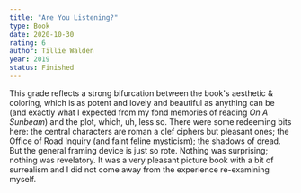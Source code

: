 ```yaml
---
title: "Are You Listening?"
type: Book
date: 2020-10-30
rating: 6
author: Tillie Walden
year: 2019
status: Finished
---
```


This grade reflects a strong bifurcation between the book's aesthetic & coloring, which is as potent and lovely and beautiful as anything can be (and exactly what I expected from my fond memories of reading _On A Sunbeam_) and the plot, which, uh, less so. There were some redeeming bits here: the central characters are roman a clef ciphers but pleasant ones; the Office of Road Inquiry (and faint feline mysticism); the shadows of dread. But the general framing device is just so rote. Nothing was surprising; nothing was revelatory. It was a very pleasant picture book with a bit of surrealism and I did not come away from the experience re-examining myself.
